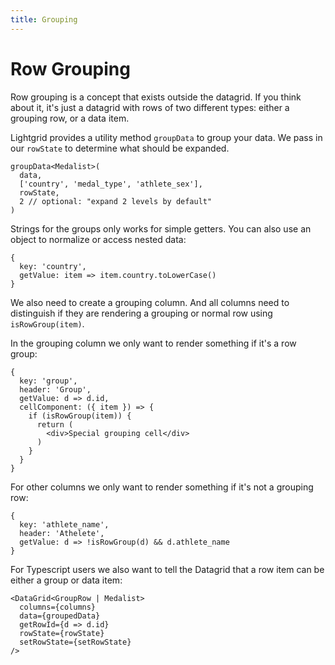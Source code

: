 ```yaml
---
title: Grouping
---
```



# Row Grouping

Row grouping is a concept that exists outside the datagrid. If you think about it, it's just a datagrid with rows of two different types: either a grouping row, or a data item.

Lightgrid provides a utility method `groupData` to group your data. We pass in our `rowState` to determine what should be expanded.

```tsx
groupData<Medalist>(
  data,
  ['country', 'medal_type', 'athlete_sex'],
  rowState,
  2 // optional: "expand 2 levels by default"
)
```

Strings for the groups only works for simple getters. You can also use an object to normalize or access nested data:

```tsx
{
  key: 'country',
  getValue: item => item.country.toLowerCase()
}
```

We also need to create a grouping column. And all columns need to distinguish if they are rendering a grouping or normal row using `isRowGroup(item)`.

In the grouping column we only want to render something if it's a row group:

```tsx
{
  key: 'group',
  header: 'Group',
  getValue: d => d.id,
  cellComponent: ({ item }) => {
    if (isRowGroup(item)) {
      return (
        <div>Special grouping cell</div>
      )
    }
  }
}
```

For other columns we only want to render something if it's not a grouping row:

```tsx
{
  key: 'athlete_name',
  header: 'Athelete',
  getValue: d => !isRowGroup(d) && d.athlete_name
}
```

For Typescript users we also want to tell the Datagrid that a row item can be either a group or data item:

```tsx
<DataGrid<GroupRow | Medalist>
  columns={columns}
  data={groupedData}
  getRowId={d => d.id}
  rowState={rowState}
  setRowState={setRowState}
/>
```

<Demo demoPath="row-grouping" srcPath="RowGrouping.tsx" />
